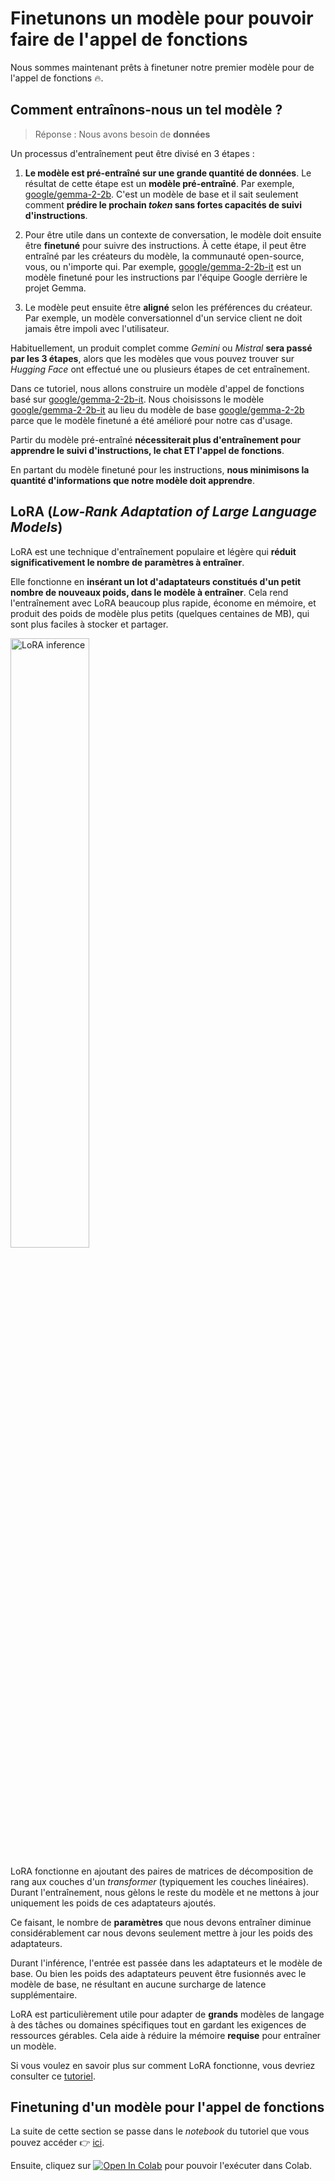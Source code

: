 # Finetunons un modèle pour pouvoir faire de l'appel de fonctions

Nous sommes maintenant prêts à finetuner notre premier modèle pour de l'appel de fonctions 🔥.

## Comment entraînons-nous un tel modèle ?

> Réponse : Nous avons besoin de **données**

Un processus d'entraînement peut être divisé en 3 étapes :

1. **Le modèle est pré-entraîné sur une grande quantité de données**. Le résultat de cette étape est un **modèle pré-entraîné**. Par exemple, [google/gemma-2-2b](https://huggingface.co/google/gemma-2-2b). C'est un modèle de base et il sait seulement comment **prédire le prochain *token* sans fortes capacités de suivi d'instructions**.

2. Pour être utile dans un contexte de conversation, le modèle doit ensuite être **finetuné** pour suivre des instructions. À cette étape, il peut être entraîné par les créateurs du modèle, la communauté open-source, vous, ou n'importe qui. Par exemple, [google/gemma-2-2b-it](https://huggingface.co/google/gemma-2-2b-it) est un modèle finetuné pour les instructions par l'équipe Google derrière le projet Gemma.

3. Le modèle peut ensuite être **aligné** selon les préférences du créateur. Par exemple, un modèle conversationnel d'un service client  ne doit jamais être impoli avec l'utilisateur.

Habituellement, un produit complet comme *Gemini* ou *Mistral* **sera passé par les 3 étapes**, alors que les modèles que vous pouvez trouver sur *Hugging Face* ont effectué une ou plusieurs étapes de cet entraînement.

Dans ce tutoriel, nous allons construire un modèle d'appel de fonctions basé sur [google/gemma-2-2b-it](https://huggingface.co/google/gemma-2-2b-it). Nous choisissons le modèle  [google/gemma-2-2b-it](https://huggingface.co/google/gemma-2-2b-it) au lieu du modèle de base [google/gemma-2-2b](https://huggingface.co/google/gemma-2-2b) parce que le modèle finetuné a été amélioré pour notre cas d'usage.

Partir du modèle pré-entraîné **nécessiterait plus d'entraînement pour apprendre le suivi d'instructions, le chat ET l'appel de fonctions**.

En partant du modèle finetuné pour les instructions, **nous minimisons la quantité d'informations que notre modèle doit apprendre**.

## LoRA (*Low-Rank Adaptation of Large Language Models*)

LoRA est une technique d'entraînement populaire et légère qui **réduit significativement le nombre de paramètres à entraîner**.

Elle fonctionne en **insérant un lot d'adaptateurs constitués d'un petit nombre de nouveaux poids,  dans le modèle à entraîner**. Cela rend l'entraînement avec LoRA beaucoup plus rapide, économe en mémoire, et produit des poids de modèle plus petits (quelques centaines de MB), qui sont plus faciles à stocker et partager.

<img src="https://huggingface.co/datasets/agents-course/course-images/resolve/main/en/unit1/blog_multi-lora-serving_LoRA.gif" alt="LoRA inference" width="50%"/>

LoRA fonctionne en ajoutant des paires de matrices de décomposition de rang aux couches d'un *transformer* (typiquement les couches linéaires). Durant l'entraînement, nous gèlons le reste du modèle et ne mettons à jour uniquement les poids de ces adaptateurs ajoutés.

Ce faisant, le nombre de **paramètres** que nous devons entraîner diminue considérablement car nous devons seulement mettre à jour les poids des adaptateurs.

Durant l'inférence, l'entrée est passée dans les adaptateurs et le modèle de base. Ou bien les poids des adaptateurs peuvent être fusionnés avec le modèle de base, ne résultant en aucune surcharge de latence supplémentaire.

LoRA est particulièrement utile pour adapter de **grands** modèles de langage à des tâches ou domaines spécifiques tout en gardant les exigences de ressources gérables. Cela aide à réduire la mémoire **requise** pour entraîner un modèle.

Si vous voulez en savoir plus sur comment LoRA fonctionne, vous devriez consulter ce [tutoriel](https://huggingface.co/learn/nlp-course/chapter11/4?fw=pt).

## Finetuning d'un modèle pour l'appel de fonctions

La suite de cette section se passe dans le *notebook* du tutoriel que vous pouvez accéder 👉 [ici](https://huggingface.co/agents-course/notebooks/blob/main/fr/bonus-unit1/bonus-unit1.ipynb).

Ensuite, cliquez sur [![Open In Colab](https://colab.research.google.com/assets/colab-badge.svg)](https://colab.research.google.com/#fileId=https://huggingface.co/agents-course/notebooks/blob/main/fr/bonus-unit1/bonus-unit1.ipynb) pour pouvoir l'exécuter dans Colab.